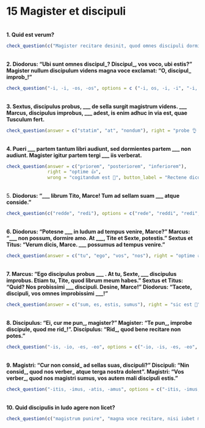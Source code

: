 # 15 Magister et discipuli
 
</br>
**1. Quid est verum?**

```r
check_question(c("Magister recitare desinit, quod omnes discipuli dormiunt neque eum audiunt", "Diodorus, magister severus, discipulos suos virga punire solet"), options = c("In ludo discipuli in lectulis cubant", "Titus ad ludum venit antequam magister ipse per ianuam intrat", "Magister recitare desinit, quod omnes discipuli dormiunt neque eum audiunt", "Diodorus magister severus discipulos suos virga punire solet"), right = "ita, ut dicis 👏", wrong = "minime 😔", button_label = "Rectene dico?", type = "checkbox")
```
 
</br>
**2. Diodorus: "Ubi sunt omnes discipul_? Discipul_, vos voco, ubi estis?" Magister nullum discipulum videns magna voce exclamat: "O, discipul_ improb_!"**
  
```r
check_question("-i, -i, -os, -os", options = c ("-i, os, -i, -i", "-i, -i, -i, -i", "-i, -i, -os, -os", "-i, -os, -os, -os"), right = "recte sane 🙂", wrong = "quid ais? 🤨", button_label = "Rectene dico?", type = "radio")
```
 
</br>
**3. Sextus, discipulus probus, \_\_\_ de sella surgit magistrum videns. \_\_\_ Marcus, discipulus improbus, \_\_\_ adest, is enim adhuc in via est, quae Tusculum fert.**
  
```r
check_question(answer = c("statim", "at", "nondum"), right = "probe 👌 ", wrong = "non ita ☹️ ", button_label = "Rectene dico?", type = "in_order")
```
 
</br>
**4. Pueri \_\_\_ partem tantum libri audiunt, sed dormientes partem \_\_\_ non audiunt. Magister igitur partem tergi \_\_\_ iis verberat.**
 
```r
check_question(answer = c("priorem", "posteriorem", "inferiorem"),
               right = "optime 👍",
               wrong = "cogitandum est 🤔", button_label = "Rectene dico?", placeholder = "Quid putas?", type = "in_order")
```
  
</br>
5. **Diodorus: "\_\_\_ librum Tito, Marce! Tum ad sellam suam \_\_\_ atque conside."**
 
```r
check_question(c("redde", "redi"), options = c("rede", "reddi", "redi", "redde"), right = "bene 🤩", wrong = "minime 😔", button_label = "Rectene dico?", type = "checkbox")
```
 
</br>
**6. Diodorus: "Potesne \_\_\_ in ludum ad tempus venire, Marce?" 
Marcus: "\_\_\_ non possum, dormire amo. At \_\_\_, Tite et Sexte, potestis."
Sextus et Titus: "Verum dicis, Marce. \_\_\_ possumus ad tempus venire."**
    
```r
check_question(answer = c("tu", "ego", "vos", "nos"), right = "optime 👍 ", wrong = "non hercle vero! 😕 ", button_label = "Rectene dico?", type = "in_order")
```
  
</br>
**7. Marcus: "Ego discipulus probus \_\_\_ . At tu, Sexte, \_\_\_ discipulus improbus. Etiam tu, Tite, quod librum meum habes." Sextus et Titus: "Quid? Nos probissimi \_\_\_ discipuli. Desine, Marce!" Diodorus: "Tacete, discipuli, vos omnes improbissimi \_\_\_!"**
  
```r
check_question(answer = c("sum, es, estis, sumus"), right = "sic est 🤩", wrong = "minime 😔", button_label = "Rectene dico?", placeholder = "sum, sumus, es, estis")
```
 
</br>
**8. Discipulus: "Ei, cur me pun_, magister?" Magister: "Te pun_, improbe discipule, quod me rid_!". Discipulus: "Rid_, quod bene recitare non potes."**
  
```r
check_question("-is, -io, -es, -eo", options = c("-io, -is, -es, -eo", "-is, -io, -es, -eo", "-is, -io, -eo, -es", "-io, -is, -eo, -es"), right = "optime 👍 ", wrong = "cogitandum est 🤔", button_label = "Rectene dico?", type = "radio")
```
 
</br>
**9. Magistri: "Cur non consid_ ad sellas suas, discipuli?" Discipuli: "Nin consid_, quod nos verber_ atque terga nostra dolent". Magistri: "Vos verber_, quod nos magistri sumus, vos autem mali discipuli estis."**
 
```r
check_question("-itis, -imus, -atis, -amus", options = c("-itis, -imus, -atis, -amus", "-imus, -itis, -amus, atis", "-itis, -itis, -amus, -amus", "-itis, -imus, -amus, -itis"), right = "recte sane 🙂", wrong = "non hercle vero! 😕", button_label = "Rectene dico?", type = "radio")
```
 
</br>
**10. Quid discipulis in ludo agere non licet?**
 
```r
check_question(c("magistrum punire", "magna voce recitare, nisi iubet magister"), options = c("ianuam pulsare antequam intrare", "tacitis magistrum audire", "magistrum punire", "magna voce recitare, nisi iubet magister"), right = "ita, ut dicis 👏", wrong = "quid ais? 🤨", button_label = "Rectene dico?", type = "checkbox")
```